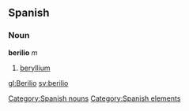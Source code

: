== Spanish == {{wikipediaAlt|beryllium}}
=== Noun ===
'''berilio''' ''m''
# [[beryllium]]

[[Category:Spanish nouns]]
[[Category:Spanish elements]]

[[gl:Berilio]]
[[sv:berilio]]